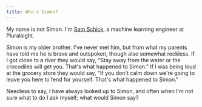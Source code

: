 ```yaml
---
title: Who's Simon?
---
```


My name is not Simon. I'm [Sam Schick](/resume), a machine learning engineer at Pluralsight. 

Simon is my older brother. I've never met him, but from what my parents have told me he is brave and outspoken, though also somewhat reckless. If I got close to a river they would say, "Stay away from the water or the crocodiles will get you. That's what happened to Simon." If I was being loud at the grocery store they would say, "If you don't calm down we're going to leave you here to fend for yourself. That's what happened to Simon."

Needless to say, I have always looked up to Simon, and often when I'm not sure what to do I ask myself; what would Simon say?

